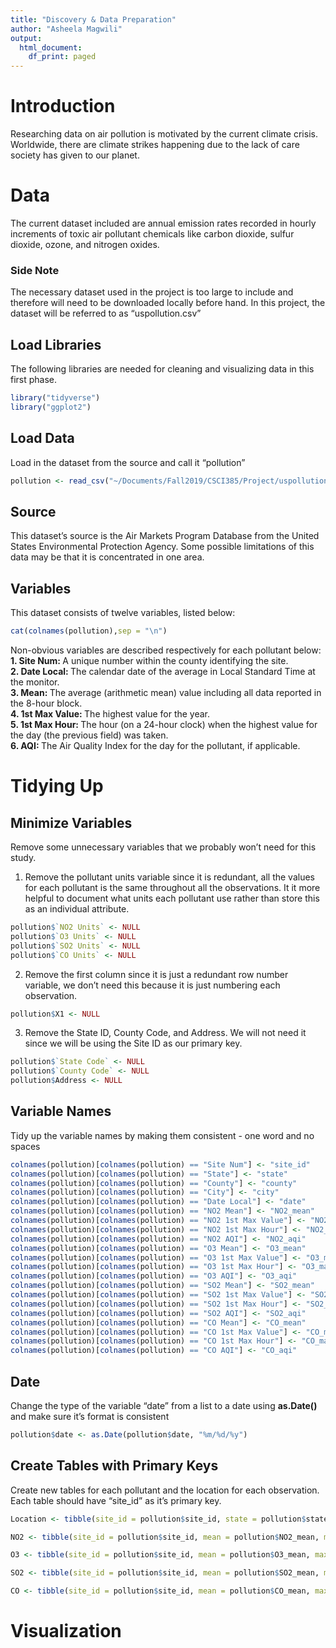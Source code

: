 ```yaml
---
title: "Discovery & Data Preparation"
author: "Asheela Magwili"
output:
  html_document:
    df_print: paged
---
```


# Introduction
Researching data on air pollution is motivated by the current climate crisis. Worldwide, there are climate strikes happening due to the lack of care society has given to our planet. 

# Data
The current dataset included are annual emission rates recorded in hourly increments of toxic air pollutant chemicals like carbon dioxide, sulfur dioxide, ozone, and nitrogen oxides.

### Side Note
The necessary dataset used in the project is too large to include and therefore will need to be downloaded locally before hand. In this project, the dataset will be referred to as "uspollution.csv"

## Load Libraries
The following libraries are needed for cleaning and visualizing data in this first phase.
```r
library("tidyverse")
library("ggplot2")
```

## Load Data
Load in the dataset from the source and call it "pollution"
```r
pollution <- read_csv("~/Documents/Fall2019/CSCI385/Project/uspollution.csv")
```

## Source
This dataset's source is the Air Markets Program Database from the United States Environmental Protection Agency. Some possible limitations of this data may be that it is concentrated in one area.

## Variables

This dataset consists of twelve variables, listed below:
```r
cat(colnames(pollution),sep = "\n")
```

Non-obvious variables are described respectively for each pollutant below:                 
**1. Site Num: ** A unique number within the county identifying the site.                 
**2. Date Local: ** The calendar date of the average in Local Standard Time at the monitor.                 
**3. Mean: ** The average (arithmetic mean) value including all data reported in the 8-hour block.                 
**4. 1st Max Value: ** The highest value for the year.                 
**5. 1st Max Hour: ** The hour (on a 24-hour clock) when the highest value for the day (the previous field) was taken.                 
**6. AQI: ** The Air Quality Index for the day for the pollutant, if applicable.

# Tidying Up
## Minimize Variables
Remove some unnecessary variables that we probably won't need for this study.

1. Remove the pollutant units variable since it is redundant, all the values for each pollutant is the same throughout all the observations. It it more helpful to document what units each pollutant use rather than store this as an individual attribute.
```r
pollution$`NO2 Units` <- NULL
pollution$`O3 Units` <- NULL
pollution$`SO2 Units` <- NULL
pollution$`CO Units` <- NULL
```

2. Remove the first column since it is just a redundant row number variable, we don't need this because it is just numbering each observation.
```r
pollution$X1 <- NULL
```

3. Remove the State ID, County Code, and Address. We will not need it since we will be using the Site ID as our primary key.
```r
pollution$`State Code` <- NULL
pollution$`County Code` <- NULL
pollution$Address <- NULL
```

## Variable Names
Tidy up the variable names by making them consistent - one word and no spaces

```r
colnames(pollution)[colnames(pollution) == "Site Num"] <- "site_id"
colnames(pollution)[colnames(pollution) == "State"] <- "state"
colnames(pollution)[colnames(pollution) == "County"] <- "county"
colnames(pollution)[colnames(pollution) == "City"] <- "city"
colnames(pollution)[colnames(pollution) == "Date Local"] <- "date"
colnames(pollution)[colnames(pollution) == "NO2 Mean"] <- "NO2_mean"
colnames(pollution)[colnames(pollution) == "NO2 1st Max Value"] <- "NO2_max_value"
colnames(pollution)[colnames(pollution) == "NO2 1st Max Hour"] <- "NO2_max_hour"
colnames(pollution)[colnames(pollution) == "NO2 AQI"] <- "NO2_aqi"
colnames(pollution)[colnames(pollution) == "O3 Mean"] <- "O3_mean"
colnames(pollution)[colnames(pollution) == "O3 1st Max Value"] <- "O3_max_value"
colnames(pollution)[colnames(pollution) == "O3 1st Max Hour"] <- "O3_max_hour"
colnames(pollution)[colnames(pollution) == "O3 AQI"] <- "O3_aqi"
colnames(pollution)[colnames(pollution) == "SO2 Mean"] <- "SO2_mean"
colnames(pollution)[colnames(pollution) == "SO2 1st Max Value"] <- "SO2_max_value"
colnames(pollution)[colnames(pollution) == "SO2 1st Max Hour"] <- "SO2_max_hour"
colnames(pollution)[colnames(pollution) == "SO2 AQI"] <- "SO2_aqi"
colnames(pollution)[colnames(pollution) == "CO Mean"] <- "CO_mean"
colnames(pollution)[colnames(pollution) == "CO 1st Max Value"] <- "CO_max_value"
colnames(pollution)[colnames(pollution) == "CO 1st Max Hour"] <- "CO_max_hour"
colnames(pollution)[colnames(pollution) == "CO AQI"] <- "CO_aqi"
```

## Date
Change the type of the variable "date" from a list to a date using **as.Date()** and make sure it's format is consistent
```r
pollution$date <- as.Date(pollution$date, "%m/%d/%y")
```

## Create Tables with Primary Keys
Create new tables for each pollutant and the location for each observation. Each table should have "site_id" as it's primary key.
```r
Location <- tibble(site_id = pollution$site_id, state = pollution$state, county = pollution$county, city = pollution$city, date = pollution$date)

NO2 <- tibble(site_id = pollution$site_id, mean = pollution$NO2_mean, max_value = pollution$NO2_max_value, max_hour = pollution$NO2_max_hour, aqi = pollution$NO2_aqi)

O3 <- tibble(site_id = pollution$site_id, mean = pollution$O3_mean, max_value = pollution$O3_max_value, max_hour = pollution$O3_max_hour, aqi = pollution$O3_aqi)

SO2 <- tibble(site_id = pollution$site_id, mean = pollution$SO2_mean, max_value = pollution$SO2_max_value, max_hour = pollution$SO2_max_hour, aqi = pollution$SO2_aqi)

CO <- tibble(site_id = pollution$site_id, mean = pollution$CO_mean, max_value = pollution$CO_max_value, max_hour = pollution$CO_max_hour, aqi = pollution$CO_aqi)
```

# Visualization
